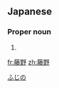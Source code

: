 ==Japanese==
{{ja-kanjitab|藤|野}}

===Proper noun===
{{ja-pos|proper|ふじの}}

# {{surname|lang=ja}}

[[Category:Japanese surnames|ふじの]]

[[fr:藤野]]
[[zh:藤野]]